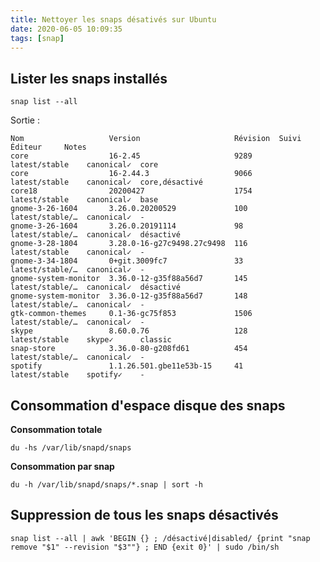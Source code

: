 ```yaml
---
title: Nettoyer les snaps désativés sur Ubuntu
date: 2020-06-05 10:09:35
tags: [snap]
---
```


## Lister les snaps installés

```shell script
snap list --all
```

Sortie :

```shell script
Nom                   Version                     Révision  Suivi            Éditeur     Notes
core                  16-2.45                     9289      latest/stable    canonical✓  core
core                  16-2.44.3                   9066      latest/stable    canonical✓  core,désactivé
core18                20200427                    1754      latest/stable    canonical✓  base
gnome-3-26-1604       3.26.0.20200529             100       latest/stable/…  canonical✓  -
gnome-3-26-1604       3.26.0.20191114             98        latest/stable/…  canonical✓  désactivé
gnome-3-28-1804       3.28.0-16-g27c9498.27c9498  116       latest/stable    canonical✓  -
gnome-3-34-1804       0+git.3009fc7               33        latest/stable/…  canonical✓  -
gnome-system-monitor  3.36.0-12-g35f88a56d7       145       latest/stable/…  canonical✓  désactivé
gnome-system-monitor  3.36.0-12-g35f88a56d7       148       latest/stable/…  canonical✓  -
gtk-common-themes     0.1-36-gc75f853             1506      latest/stable/…  canonical✓  -
skype                 8.60.0.76                   128       latest/stable    skype✓      classic
snap-store            3.36.0-80-g208fd61          454       latest/stable/…  canonical✓  -
spotify               1.1.26.501.gbe11e53b-15     41        latest/stable    spotify✓    -
```

## Consommation d'espace disque des snaps

**Consommation totale**

```shell script
du -hs /var/lib/snapd/snaps
```

**Consommation par snap**

```shell script
du -h /var/lib/snapd/snaps/*.snap | sort -h
```

## Suppression de tous les snaps désactivés

```shell script
snap list --all | awk 'BEGIN {} ; /désactivé|disabled/ {print "snap remove "$1" --revision "$3""} ; END {exit 0}' | sudo /bin/sh
```
